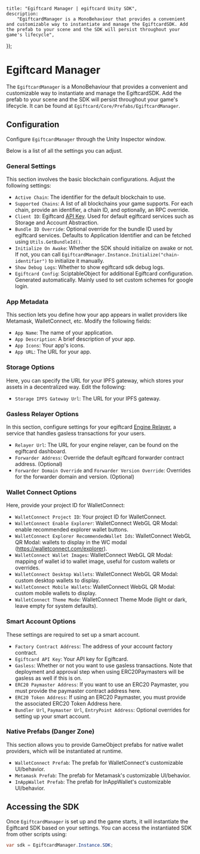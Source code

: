 
	title: "Egiftcard Manager | egiftcard Unity SDK",
	description:
		"EgiftcardManager is a MonoBehaviour that provides a convenient and customizable way to instantiate and manage the EgiftcardSDK. Add the prefab to your scene and the SDK will persist throughout your game's lifecycle",
});

# Egiftcard Manager

The `EgiftcardManager` is a MonoBehaviour that provides a convenient and customizable way to instantiate and manage the EgiftcardSDK. Add the prefab to your scene and the SDK will persist throughout your game's lifecycle. It can be found at `Egiftcard/Core/Prefabs/EgiftcardManager`.

<DocImage src={egiftcardManager} className="w-[600px]" />

## Configuration

Configure `EgiftcardManager` through the Unity Inspector window.

Below is a list of all the settings you can adjust.

### General Settings

This section involves the basic blockchain configurations. Adjust the following settings:

- `Active Chain`: The identifier for the default blockchain to use.
- `Supported Chains`: A list of all blockchains your game supports. For each chain, provide an identifier, a chain ID, and optionally, an RPC override.
- `Client ID`: Egiftcard [API Key](https://egiftcard.cc/create-api-key). Used for default egiftcard services such as Storage and Account Abstraction.
- `Bundle ID Override`: Optional override for the bundle ID used by egiftcard services. Defaults to Application Identifier and can be fetched using `Utils.GetBundleId()`.
- `Initialize On Awake`: Whether the SDK should initialize on awake or not. If not, you can call `EgiftcardManager.Instance.Initialize("chain-identifier")` to initialize it manually.
- `Show Debug Logs`: Whether to show egiftcard sdk debug logs.
- `Egiftcard Config`: SciptableObject for additional Egiftcard configuration. Generated automatically. Mainly used to set custom schemes for google login.

### App Metadata

This section lets you define how your app appears in wallet providers like Metamask, WalletConnect, etc. Modify the following fields:

- `App Name`: The name of your application.
- `App Description`: A brief description of your app.
- `App Icons`: Your app's icons.
- `App URL`: The URL for your app.

### Storage Options

Here, you can specify the URL for your IPFS gateway, which stores your assets in a decentralized way. Edit the following:

- `Storage IPFS Gateway Url`: The URL for your IPFS gateway.

### Gasless Relayer Options

In this section, configure settings for your egiftcard [Engine Relayer](https://portal.egiftcard.cc/engine/features/relayers), a service that handles gasless transactions for your users.

- `Relayer Url`: The URL for your engine relayer, can be found on the egiftcard dashboard.
- `Forwarder Address`: Override the default egiftcard forwarder contract address. (Optional)
- `Forwarder Domain Override` and `Forwarder Version Override`: Overrides for the forwarder domain and version. (Optional)

### Wallet Connect Options

Here, provide your project ID for WalletConnect:

- `WalletConnect Project ID`: Your project ID for WalletConnect.
- `WalletConnect Enable Explorer`: WalletConnect WebGL QR Modal: enable recommended explorer wallet buttons.
- `WalletConnect Explorer RecommendedWallet Ids`: WalletConnect WebGL QR Modal: wallets to display in the WC modal (https://walletconnect.com/explorer).
- `WalletConnect Wallet Images`: WalletConnect WebGL QR Modal: mapping of wallet id to wallet image, useful for custom wallets or overrides.
- `WalletConnect Desktop Wallets`: WalletConnect WebGL QR Modal: custom desktop wallets to display.
- `WalletConnect Mobile Wallets`: WalletConnect WebGL QR Modal: custom mobile wallets to display.
- `WalletConnect Theme Mode`: WalletConnect Theme Mode (light or dark, leave empty for system defaults).

### Smart Account Options

These settings are required to set up a smart account.

- `Factory Contract Address`: The address of your account factory contract.
- `Egiftcard API Key`: Your API key for Egiftcard.
- `Gasless`: Whether or not you want to use gasless transactions. Note that deployment and approval step when using ERC20Paymasters will be gasless as well if this is on.
- `ERC20 Paymaster Address`: If you want to use an ERC20 Paymaster, you must provide the paymaster contract address here.
- `ERC20 Token Address`: If using an ERC20 Paymaster, you must provide the associated ERC20 Token Address here.
- `Bundler Url`, `Paymaster Url`, `EntryPoint Address`: Optional overrides for setting up your smart account.

### Native Prefabs (Danger Zone)

This section allows you to provide GameObject prefabs for native wallet providers, which will be instantiated at runtime.

- `WalletConnect Prefab`: The prefab for WalletConnect's customizable UI/behavior.
- `Metamask Prefab`: The prefab for Metamask's customizable UI/behavior.
- `InAppWallet Prefab`: The prefab for InAppWallet's customizable UI/behavior.

## Accessing the SDK

Once `EgiftcardManager` is set up and the game starts, it will instantiate the Egiftcard SDK based on your settings. You can access the instantiated SDK from other scripts using:

```csharp
var sdk = EgiftcardManager.Instance.SDK;
```
